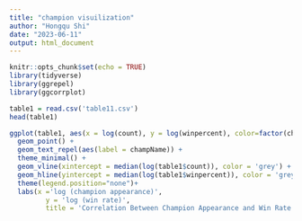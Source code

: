 ```yaml
---
title: "champion visuilization"
author: "Hongqu Shi"
date: "2023-06-11"
output: html_document
---
```


```r
knitr::opts_chunk$set(echo = TRUE)
library(tidyverse)
library(ggrepel)
library(ggcorrplot)
```

```r
table1 = read.csv('table11.csv')
head(table1)
```

```r
ggplot(table1, aes(x = log(count), y = log(winpercent), color=factor(champName))) + 
  geom_point() +
  geom_text_repel(aes(label = champName)) + 
  theme_minimal() +
  geom_vline(xintercept = median(log(table1$count)), color = 'grey') +
  geom_hline(yintercept = median(log(table1$winpercent)), color = 'grey') +
  theme(legend.position="none")+
  labs(x ='log (champion appearance)',
         y = 'log (win rate)',
         title = 'Correlation Between Champion Appearance and Win Rate')
```
